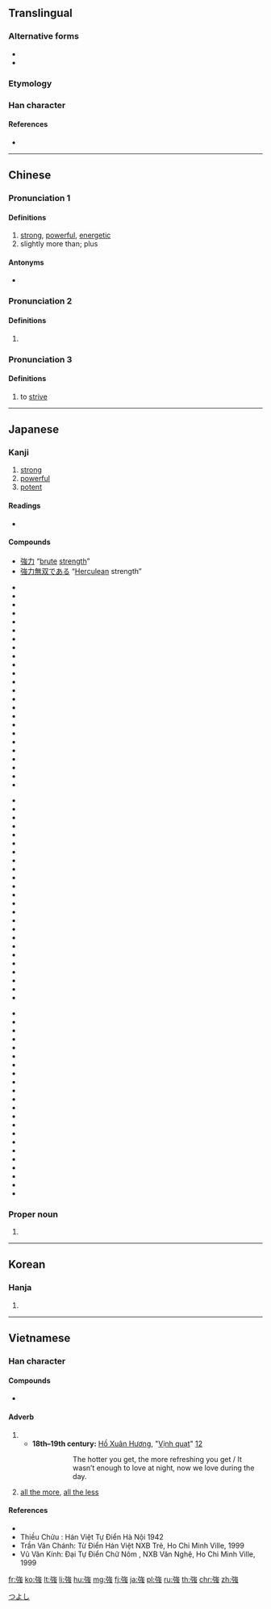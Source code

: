 {{also|强|彊}}
==Translingual==

===Alternative forms===
* {{l|mul|强}}
* {{l|mul|彊}}

===Etymology===
{{Han compound|弘|虫|c1=p|c2=s|t2=insect|ls=psc}}

===Han character===
{{Han char|rn=57|rad=弓|as=08|sn=11|four=13236|canj=NILI|ids=⿰弓𧈧, ⿸弘虫}}

====References====
* {{Han ref|kx=0359.230|dkj=09815|hdz=20999.070|uh=5F37|ud=24375|bh=B16A|bd=45418}}

----

==Chinese==
{{zh-forms|s1=强|s2=強}}

===Pronunciation 1===
{{zh-pron
|m=qiáng
|ma=y
|c=koeng4
|h=pfs=khiòng
|mn=kiông/kiūⁿ
|w=3jjian
|mc=y
|oc=y
|cat=a,adv
}}

====Definitions====
{{zh-hanzi}}

# [[strong]], [[powerful]], [[energetic]]
# slightly more than; plus
#: {{zh-x|你 做 了 多少 了？……四 分之 一 強。|How much have you done?...A bit more than a fourth.}}

====Antonyms====
* {{zh-l|弱}}

===Pronunciation 2===
{{zh-pron
|m=Jiàng
|ma=Zh-jiàng.ogg
|c=goeng6
|cat=pn
}}

====Definitions====
{{zh-hanzi}}

# {{surname|lang=zh}}

===Pronunciation 3===
{{zh-pron
|m=qiǎng
|ma=
|c=koeng5
|h=pfs=khiòng/khióng
|mn=kióng
|w=3jjian
|cat=v
}}

====Definitions====
{{zh-hanzi}}

# to [[strive]]
#: {{zh-x|勉強{qiǎng}|to force somebody to do something}}

{{zh-cat|Elementary}}

----

==Japanese==

===Kanji===
{{ja-kanji|grade=2|rs=弓08}}

# [[strong]]
# [[powerful]]
# [[potent]]

====Readings====
* {{ja-readings
|goon=[[ごう]] (gō) < [[がう]] (gau)
|kanon=[[きょう]] (kyō) < [[きやう]] (kyau)
|toon=[[がん]] (gan) {{qualifier|non-[[w:Jōyō kanji|Jōyō]] reading}}
|kun=[[つよい]] (tsuyoi), [[しいる]] (shiiru) > [[しひる]] (shihiru), [[つよまる]] (tsuyomaru)}}

====Compounds====
* [[強力]] “[[brute]] [[strength]]”
* [[強力無双である]] “[[Herculean]] strength”
{{der-top}}
{{top3}}
* {{l|ja|sc=Jpan|頑強|tr=がんきょう, gankyō}}
* {{l|ja|sc=Jpan|強圧|tr=きょうあつ, kyōatsu}}
* {{l|ja|sc=Jpan|強化|tr=きょうか, kyōka}}
* {{l|ja|sc=Jpan|強悍|tr=きょうかん, kyōkan}}
* {{l|ja|sc=Jpan|強諫|tr=こうれん, kōren}}
* {{l|ja|sc=Jpan|強顔|tr=きょうがん, kyōgan}}
* {{l|ja|sc=Jpan|強幹弱枝|tr=きょうかんじゃくし, kyōkanjakushi}}
* {{l|ja|sc=Jpan|強記|tr=きょうき, kyōki}}
* {{l|ja|sc=Jpan|強禦|tr=きょうぎょ, kyōgyo}}
* {{l|ja|sc=Jpan|強圉|tr=きょうぎょ, kyōgyo}}
* {{l|ja|sc=Jpan|強肩|tr=きょうけん, kyōken}}
* {{l|ja|sc=Jpan|強健|tr=きょうけん, kyōken}}
* {{l|ja|sc=Jpan|強権|tr=きょうけん, kyōken}}
* {{l|ja|sc=Jpan|強固|tr=きょうこ, kyōko}}
* {{l|ja|sc=Jpan|強行|tr=きょうこう, kyōkō}}
* {{l|ja|sc=Jpan|強攻|tr=きょうこう, kyōkō}}
* {{l|ja|sc=Jpan|強硬|tr=きょうこう, kyōkō}}
* {{l|ja|sc=Jpan|強梗|tr=きょうこう, kyōkō}}
* {{l|ja|sc=Jpan|強豪|tr=きょうごう, kyōgō}}
* {{l|ja|sc=Jpan|強行軍|tr=きょうこうぐん, kyōkōgun}}
* {{l|ja|sc=Jpan|強仕|tr=きょうし, kyōshi}}
* {{l|ja|sc=Jpan|強死|tr=きょうし, kyōshi}}
* {{l|ja|sc=Jpan|強志|tr=きょうし, kyōshi}}
* {{l|ja|sc=Jpan|強弱|tr=きょうじゃく, kyōjaku}}
{{mid3}}
* {{l|ja|sc=Jpan|強襲|tr=きょうしゅう, kyōshū}}
* {{l|ja|sc=Jpan|強恕|tr=きょうじょ, kyōjo}}
* {{l|ja|sc=Jpan|強靭|tr=きょうじん, kyōjin}}
* {{l|ja|sc=Jpan|強制|tr=きょうせい, kyōsei}}
* {{l|ja|sc=Jpan|強請|tr=きょうせい, kyōsei}}
* {{l|ja|sc=Jpan|強僭|tr=きょうせん, kyōsen}}
* {{l|ja|sc=Jpan|強壮|tr=きょうそう, kyōsō}}
* {{l|ja|sc=Jpan|強大|tr=きょうだい, kyōdai}}
* {{l|ja|sc=Jpan|強調|tr=きょうちょう, kyōchō}}
* {{l|ja|sc=Jpan|強弩|tr=きょうど, kyōdo}}
* {{l|ja|sc=Jpan|強忍|tr=きょうにん, kyōnin}}
* {{l|ja|sc=Jpan|強迫|tr=きょうはく, kyōhaku}}
* {{l|ja|sc=Jpan|強迫観念|tr=きょうはくかんねん, kyōhakukannen}}
* {{l|ja|sc=Jpan|強半|tr=きょうはん, kyōhan}}
* {{l|ja|sc=Jpan|強風|tr=きょうふう, kyōhū}}
* {{l|ja|sc=Jpan|強弁|tr=きょうべん, kyōben}}
* {{l|ja|sc=Jpan|強暴|tr=きょうぼう, kyōbō}}
* {{l|ja|sc=Jpan|強要|tr=きょうよう, kyōyō}}
* {{l|ja|sc=Jpan|強梁|tr=きょうりょう, kyōryō}}
* {{l|ja|sc=Jpan|強力|tr=きょうりょく, kyōryoku}}
* {{l|ja|sc=Jpan|強烈|tr=きょうれつ, kyōretsu}}
* {{l|ja|sc=Jpan|屈強|tr=くっきょう, kukkyō}}
* {{l|ja|sc=Jpan|堅強|tr=けんきょう, kenkyō}}
* {{l|ja|sc=Jpan|牽強|tr=けんきょう, kenkyō}}
{{mid3}}
* {{l|ja|sc=Jpan|件強|tr=けんきょう, kenkyō}}
* {{l|ja|sc=Jpan|強引|tr=ごういん, gōin}}
* {{l|ja|sc=Jpan|強姦|tr=ごうかん, gōkan}}
* {{l|ja|sc=Jpan|強情|tr=ごうじょう, gōjō}}
* {{l|ja|sc=Jpan|強訴|tr=ごうそ, gōso}}
* {{l|ja|sc=Jpan|強奪|tr=ごうだつ, gōdatsu}}
* {{l|ja|sc=Jpan|強談|tr=ごうだん, gōdan}}
* {{l|ja|sc=Jpan|強談威迫|tr=ごうだにはく, gōdanihaku}}
* {{l|ja|sc=Jpan|強盗|tr=ごうとう, gōtō}}
* {{l|ja|sc=Jpan|強飯|tr=こわめし, kowameshi}}
* {{l|ja|sc=Jpan|強欲|tr=ごうよく, gōyoku}}
* {{l|ja|sc=Jpan|強力犯|tr=ごうりきはん, gōrikihan}}
* {{l|ja|sc=Jpan|強強|tr=つよつよ, tsuyotsuyo}}
* {{l|ja|sc=Jpan|強談判|tr=こわだんぱん, kowadanpan}}
* {{l|ja|sc=Jpan|強面|tr=こわもて, kowamote}}
* {{l|ja|sc=Jpan|強気|tr=つよき, tsuyoki}}
* {{l|ja|sc=Jpan|強腰|tr=つよごし, tsuyogosi}}
* {{l|ja|sc=Jpan|強吟|tr=つよぎん, tsuyogin}}
* {{l|ja|sc=Jpan|富強|tr=ふきょう, hukyō}}
* {{l|ja|sc=Jpan|勉強|tr=べんきょう, benkyō}}
* {{l|ja|sc=Jpan|補強|tr=ほきょう, hokyō}}
* {{l|ja|sc=Jpan|列強|tr=れっきょう, rekkyō}}
{{bottom}}
{{der-bottom}}

===Proper noun===
{{ja-pos|つよし|proper}}

# {{given name|male|lang=ja}}

[[Category:Japanese male given names|つよし]]

----

==Korean==

===Hanja===
{{ko-hanja|hangeul=강|eumhun=|mr=kang|y=kang}}

# {{defn|lang=ko|sort=弓08}}

----

==Vietnamese==

===Han character===
{{vi-readings|rs=弓08|hanviet=[[cường]], [[cưỡng]]|nom=[[càng]], [[cượng]], [[cướng]], [[gắng]], [[cường]], [[gàn]], [[ngượng]], [[cưỡng]], [[gương]], [[gượng]], [[gàng]]}}

====Compounds====
* {{vi-l|強國|cường quốc}}

====Adverb====
{{vi-adv|sc=Hani|càng|rs=弓08}}

# {{non-gloss definition|lang=vi|With a [[comparative]] or verb phrase, establishes a parallel with one or more other such comparatives.}}
#* '''18th–19th century:''' [[w:Hồ Xuân Hương|Hồ Xuân Hương]], "[[s:vi:Vịnh cái quạt|Vịnh quạt]]" [http://nomfoundation.org/vn/du-an-nom/Ho-Xuan-Huong/Tho-Ho-Xuan-Huong/22-Vinh_quat][http://nomfoundation.org/nom-project/Ho-Xuan-Huong/Ho-Xuan-Huong-of-poems/22-The_paper_fan]
#*: {{vi-ruby|強燶包饒辰強沫/要店諸斐吏要𣈜|càng nóng bao nhiêu thời càng mát / yêu đêm chưa phỉ lại yêu ngày}}
#*:: The hotter you get, the more refreshing you get / It wasn’t enough to love at night, now we love during the day.
# [[all the more]], [[all the less]]

====References====
* {{R:WinVNKey:Lê Sơn Thanh}}
* Thiều Chửu : Hán Việt Tự Điển Hà Nội 1942
* Trần Văn Chánh: Từ Điển Hán Việt NXB Trẻ, Ho Chi Minh Ville, 1999
* Vũ Văn Kính: Đại Tự Điển Chữ Nôm , NXB Văn Nghệ, Ho Chi Minh Ville, 1999

[[fr:強]]
[[ko:強]]
[[lt:強]]
[[li:強]]
[[hu:強]]
[[mg:強]]
[[fj:強]]
[[ja:強]]
[[pl:強]]
[[ru:強]]
[[th:強]]
[[chr:強]]
[[zh:強]]